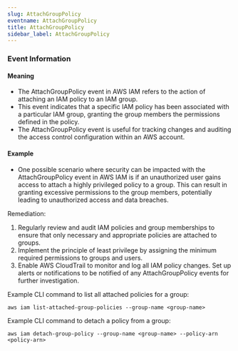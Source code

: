 ```yaml
--- 
slug: AttachGroupPolicy
eventname: AttachGroupPolicy
title: AttachGroupPolicy
sidebar_label: AttachGroupPolicy
---
```

                       
### Event Information

#### Meaning

- The AttachGroupPolicy event in AWS IAM refers to the action of attaching an IAM policy to an IAM group.
- This event indicates that a specific IAM policy has been associated with a particular IAM group, granting the group members the permissions defined in the policy.
- The AttachGroupPolicy event is useful for tracking changes and auditing the access control configuration within an AWS account.

#### Example

- One possible scenario where security can be impacted with the AttachGroupPolicy event in AWS IAM is if an unauthorized user gains access to attach a highly privileged policy to a group. This can result in granting excessive permissions to the group members, potentially leading to unauthorized access and data breaches.

Remediation:
1. Regularly review and audit IAM policies and group memberships to ensure that only necessary and appropriate policies are attached to groups.
2. Implement the principle of least privilege by assigning the minimum required permissions to groups and users.
3. Enable AWS CloudTrail to monitor and log all IAM policy changes. Set up alerts or notifications to be notified of any AttachGroupPolicy events for further investigation.

Example CLI command to list all attached policies for a group:
```
aws iam list-attached-group-policies --group-name <group-name>
```

Example CLI command to detach a policy from a group:
```
aws iam detach-group-policy --group-name <group-name> --policy-arn <policy-arn>
```


 